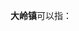 '''大岭镇'''可以指：
{{PRC admin/disambig|22/01/82/107/000|22/03/81/105/000|44/13/23/101/000}}
{{disambig|cat=三字中国镇名消歧义}}